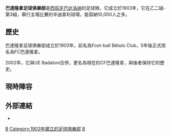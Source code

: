 {{noteTA
|G1=Football
|1=zh-cn:巴达洛纳足球俱乐部; zh-hk:巴達隆拿足球會;
|2=zh-cn:巴达洛纳; zh-hk:巴達隆拿;
}}
{{Infobox football club
| clubname  = 巴達隆拿
| image     = [[File:Club_de_Futbol_Badalona.svg|170px]]
| fullname  = Club de Fútbol Badalona
| nickname  = Escapulats
| founded   = 1903年
| ground    = {{tsl|en|Camp del Centenari|辛迪拿利球場}}
| capacity  = 10,000
| city      = [[巴達隆拿|巴達隆拿]]
| chairman  = 卡斯基迪
| mgrtitle  = 主席
| manager   = 祖拉度
| league    = [[西班牙足球乙二級聯賽|西班牙足球乙二級聯賽]]
| season    = 2017–18
| position  = 西乙二第 3 組，第 8 位
| pattern_la1=_yellowshoulders|pattern_b1=_whiteV|pattern_ra1=_yellowshoulders|
| leftarm1=0000FF|body1=0000FF|rightarm1=0000FF|shorts1=0000FF|socks1=0000FF|
| pattern_la2=|pattern_b2=_unknown|pattern_ra2=|
| leftarm2=|body2=|rightarm2=|shorts2=|socks2=|
}}

'''巴達隆拿足球俱樂部'''是[[西班牙|西班牙]][[巴达洛纳|巴达洛纳]]的足球隊。它成立於1903年，它在乙二組-第3組，舉行主場比賽的辛迪拿利球場，能容納10,000人之多。

== 歷史 ==
巴達隆拿足球俱樂部成立於1903年，前名為Foot-ball Bétulo Club，5年後正式改名為FC巴達隆拿。

2002年，它與UE Badaloní合併，更名為現在的CF巴達隆拿，與後者保持它的歷史。

== 現時陣容 ==

{{Fs start}}
{{Fs player|no=1|nat=Spain|name=馬天尼斯|pos=GK}}
{{Fs player|no=2|nat=Spain|name=[[費朗|費朗]]|pos=MF}}
{{Fs player|no=4|nat=Spain|name=卡馬拉|pos=DF}}
{{Fs player|no=5|nat=Spain|name=阿方素|pos=DF}}
{{Fs player|no=6|nat=Spain|name=伊薩亞山齊士|pos=MF}}
{{Fs player|no=7|nat=Spain|name=拿利奧斯|pos=MF}}
{{Fs player|no=8|nat=Spain|name=艾馬路|pos=MF}}
{{Fs player|no=9|nat=Spain|name=柏拉斯|pos=FW}}
{{Fs player|no=10|nat=Spain|name=卡沙度|pos=MF}}
{{Fs player|no=11|nat=Spain|name=白蘭高|pos=FW}}
{{Fs player|no=14|nat=Spain|name=般奴|pos=DF}}
{{Fs mid}}
{{Fs player|no=15|nat=Spain|name=古路山齊士|pos=MF}}
{{Fs player|no=16|nat=Spain|name=盧比斯|pos=MF}}
{{Fs player|no=17|nat=Spain|name=卡路士|pos=DF}}
{{Fs player|no=18|nat=Spain|name=卡拿|pos=FW}}
{{Fs player|no=19|nat=Spain|name=沙治奧托利斯|pos=MF}}
{{Fs player|no=20|nat=Spain|name=禾柏斯|pos=DF}}
{{Fs player|no=21|nat=Spain|name=莫利斯特|pos=FW}}
{{Fs player|no=22|nat=Spain|name=艾蘭西亞|pos=DF}}
{{Fs player|no=23|nat=Spain|name=迪亞高托利斯|pos=FW}}
{{Fs end}}

== 外部連結 ==
* {{Official website|http://www.cfbadalona.com/}}{{ca icon}}{{es icon}}

{{DEFAULTSORT:Badalona}}
[[Category:加泰隆尼亞足球俱樂部|B]]
[[Category:1903年建立的足球俱樂部|Category:1903年建立的足球俱樂部]]
[[Category:西班牙足球俱樂部|B]]